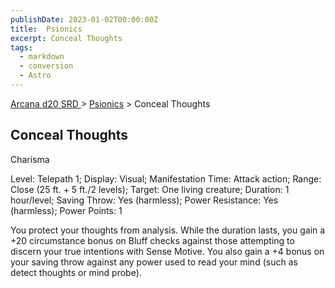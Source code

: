 ```yaml
---
publishDate: 2023-01-02T00:00:00Z
title:  Psionics
excerpt: Conceal Thoughts
tags:
  - markdown
  - conversion
  - Astro
---
```


[ Arcana d20 SRD ](/#arcanaD20) > [ Psionics](arcana-d20-srd-psionics-index) > Conceal Thoughts

##  Conceal Thoughts

Charisma

Level: Telepath 1; Display: Visual; Manifestation Time: Attack action; Range:
Close (25 ft. + 5 ft./2 levels); Target: One living creature; Duration: 1
hour/level; Saving Throw: Yes (harmless); Power Resistance: Yes (harmless);
Power Points: 1

You protect your thoughts from analysis. While the duration lasts, you gain a
+20 circumstance bonus on Bluff checks against those attempting to discern
your true intentions with Sense Motive. You also gain a +4 bonus on your
saving throw against any power used to read your mind (such as detect thoughts
or mind probe).

